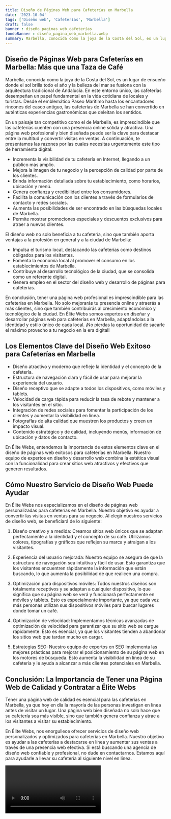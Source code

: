 ```yaml
---
title: Diseño de Páginas Web para Cafeterías en Marbella
date: '2023-10-04'
tags: ['Diseño web', 'Cafeterías', 'Marbella']
draft: false
banner : diseño_paginas_web_cafeterías
fondoBanner : diseño_pagina_web_marbella.webp
summary: Marbella, conocida como la joya de la Costa del Sol, es un lugar de ensueño donde el sol brilla todo el año y la belleza del mar se fusiona con la arquitectura tradicional de Andalucía. En este entorno único, las cafeterías desempeñan un papel fundamental en la vida cotidiana de locales y turistas. Desde el emblemático Paseo Marítimo hasta los encantadores rincones del casco antiguo, las cafeterías de Marbella se han convertido en auténticas experiencias gastronómicas que deleitan los sentidos. 
---
```


## Diseño de Páginas Web para Cafeterías en Marbella: Más que una Taza de Café

Marbella, conocida como la joya de la Costa del Sol, es un lugar de ensueño donde el sol brilla todo el año y la belleza del mar se fusiona con la arquitectura tradicional de Andalucía. En este entorno único, las cafeterías desempeñan un papel fundamental en la vida cotidiana de locales y turistas. Desde el emblemático Paseo Marítimo hasta los encantadores rincones del casco antiguo, las cafeterías de Marbella se han convertido en auténticas experiencias gastronómicas que deleitan los sentidos. 

En un paisaje tan competitivo como el de Marbella, es imprescindible que las cafeterías cuenten con una presencia online sólida y atractiva. Una página web profesional y bien diseñada puede ser la clave para destacar entre la multitud y convertir visitas en ventas. A continuación, te presentamos las razones por las cuales necesitas urgentemente este tipo de herramienta digital:

- Incrementa la visibilidad de tu cafetería en Internet, llegando a un público más amplio.
- Mejora la imagen de tu negocio y la percepción de calidad por parte de los clientes.
- Brinda información detallada sobre tu establecimiento, como horarios, ubicación y menú.
- Genera confianza y credibilidad entre los consumidores.
- Facilita la comunicación con los clientes a través de formularios de contacto y redes sociales.
- Aumenta las posibilidades de ser encontrado en las búsquedas locales de Marbella.
- Permite mostrar promociones especiales y descuentos exclusivos para atraer a nuevos clientes.

El diseño web no solo beneficia a tu cafetería, sino que también aporta ventajas a la profesión en general y a la ciudad de Marbella:

- Impulsa el turismo local, destacando las cafeterías como destinos obligados para los visitantes.
- Fomenta la economía local al promover el consumo en los establecimientos de Marbella.
- Contribuye al desarrollo tecnológico de la ciudad, que se consolida como un referente digital.
- Genera empleo en el sector del diseño web y desarrollo de páginas para cafeterías.

En conclusión, tener una página web profesional es imprescindible para las cafeterías en Marbella. No solo mejorarás tu presencia online y atraerás a más clientes, sino que también contribuirás al crecimiento económico y tecnológico de la ciudad. En Élite Webs somos expertos en diseñar y desarrollar páginas web para cafeterías en Marbella, adaptándolas a la identidad y estilo único de cada local. ¡No pierdas la oportunidad de sacarle el máximo provecho a tu negocio en la era digital!

<GifSeo />

<Cta />

## Los Elementos Clave del Diseño Web Exitoso para Cafeterías en Marbella

- Diseño atractivo y moderno que refleje la identidad y el concepto de la cafetería.
- Estructura de navegación clara y fácil de usar para mejorar la experiencia del usuario.
- Diseño receptivo que se adapte a todos los dispositivos, como móviles y tablets.
- Velocidad de carga rápida para reducir la tasa de rebote y mantener a los visitantes en el sitio.
- Integración de redes sociales para fomentar la participación de los clientes y aumentar la visibilidad en línea.
- Fotografías de alta calidad que muestren los productos y creen un impacto visual.
- Contenido estratégico y de calidad, incluyendo menús, información de ubicación y datos de contacto.

En Élite Webs, entendemos la importancia de estos elementos clave en el diseño de páginas web exitosos para cafeterías en Marbella. Nuestro equipo de expertos en diseño y desarrollo web combina la estética visual con la funcionalidad para crear sitios web atractivos y efectivos que generen resultados. 

## Cómo Nuestro Servicio de Diseño Web Puede Ayudar

En Élite Webs nos especializamos en el diseño de páginas web personalizadas para cafeterías en Marbella. Nuestro objetivo es ayudar a convertir las visitas en ventas para su negocio. Al elegir nuestros servicios de diseño web, se beneficiará de lo siguiente:

1. Diseño creativo y a medida: Creamos sitios web únicos que se adaptan perfectamente a la identidad y el concepto de su café. Utilizamos colores, tipografías y gráficos que reflejen su marca y atraigan a los visitantes.

2. Experiencia del usuario mejorada: Nuestro equipo se asegura de que la estructura de navegación sea intuitiva y fácil de usar. Esto garantiza que los visitantes encuentren rápidamente la información que están buscando, lo que aumenta la posibilidad de que realicen una compra.

3. Optimización para dispositivos móviles: Todos nuestros diseños son totalmente receptivos y se adaptan a cualquier dispositivo, lo que significa que su página web se verá y funcionará perfectamente en móviles y tablets. Esto es especialmente importante, ya que cada vez más personas utilizan sus dispositivos móviles para buscar lugares donde tomar un café.

4. Optimización de velocidad: Implementamos técnicas avanzadas de optimización de velocidad para garantizar que su sitio web se cargue rápidamente. Esto es esencial, ya que los visitantes tienden a abandonar los sitios web que tardan mucho en cargar.

5. Estrategias SEO: Nuestro equipo de expertos en SEO implementa las mejores prácticas para mejorar el posicionamiento de su página web en los motores de búsqueda. Esto aumenta la visibilidad en línea de su cafetería y le ayuda a alcanzar a más clientes potenciales en Marbella.

## Conclusión: La Importancia de Tener una Página Web de Calidad y Contratar a Élite Webs

Tener una página web de calidad es esencial para las cafeterías en Marbella, ya que hoy en día la mayoría de las personas investigan en línea antes de visitar un lugar. Una página web bien diseñada no solo hace que su cafetería sea más visible, sino que también genera confianza y atrae a los visitantes a visitar su establecimiento.

En Élite Webs, nos enorgullece ofrecer servicios de diseño web personalizados y optimizados para cafeterías en Marbella. Nuestro objetivo es ayudar a las cafeterías a destacarse en línea y aumentar sus ventas a través de una presencia web efectiva. Si está buscando una agencia de diseño web confiable y profesional, no dude en contactarnos. Estamos aquí para ayudarle a llevar su cafetería al siguiente nivel en línea.

<Video />

<CtaBot job='Cafeterías' city='Marbella'/>

<Gmaps query='Marbella+españa+maps' />